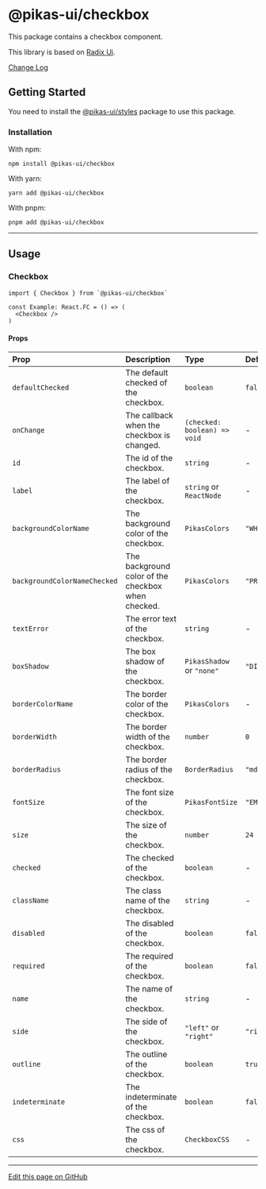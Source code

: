 

<NextSeo title="Checkbox" />

# @pikas-ui/checkbox

This package contains a checkbox component.

This library is based on [Radix Ui](https://www.radix-ui.com/).

<a href="https://github.com/Achaak/pikas/blob/main/packages/ui/checkbox/CHANGELOG.md">
  Change Log
</a>

## Getting Started

You need to install the <a href={stylesLink}>@pikas-ui/styles</a> package to use this package.

### Installation

With npm:

```
npm install @pikas-ui/checkbox
```

With yarn:

```
yarn add @pikas-ui/checkbox
```

With pnpm:

```
pnpm add @pikas-ui/checkbox
```

---

## Usage

### Checkbox

<CheckboxExample />

```tsx
import { Checkbox } from `@pikas-ui/checkbox`

const Example: React.FC = () => (
  <Checkbox />
)
```

#### Props

| Prop                         | Description                                        | Type                         | Default          |
| :--------------------------- | :------------------------------------------------- | :--------------------------- | :--------------- |
| `defaultChecked`             | The default checked of the checkbox.               | `boolean`                    | `false`          |
| `onChange`                   | The callback when the checkbox is changed.         | `(checked: boolean) => void` | -                |
| `id`                         | The id of the checkbox.                            | `string`                     | -                |
| `label`                      | The label of the checkbox.                         | `string` or `ReactNode`      | -                |
| `backgroundColorName`        | The background color of the checkbox.              | `PikasColors`                | `"WHITE"`        |
| `backgroundColorNameChecked` | The background color of the checkbox when checked. | `PikasColors`                | `"PRIMARY"`      |
| `textError`                  | The error text of the checkbox.                    | `string`                     | -                |
| `boxShadow`                  | The box shadow of the checkbox.                    | `PikasShadow` or `"none"`    | `"DIMINUTION_1"` |
| `borderColorName`            | The border color of the checkbox.                  | `PikasColors`                | -                |
| `borderWidth`                | The border width of the checkbox.                  | `number`                     | `0`              |
| `borderRadius`               | The border radius of the checkbox.                 | `BorderRadius`               | `"md"`           |
| `fontSize`                   | The font size of the checkbox.                     | `PikasFontSize`              | `"EM-MEDIUM"`    |
| `size`                       | The size of the checkbox.                          | `number`                     | `24`             |
| `checked`                    | The checked of the checkbox.                       | `boolean`                    | -                |
| `className`                  | The class name of the checkbox.                    | `string`                     | -                |
| `disabled`                   | The disabled of the checkbox.                      | `boolean`                    | `false`          |
| `required`                   | The required of the checkbox.                      | `boolean`                    | `false`          |
| `name`                       | The name of the checkbox.                          | `string`                     | -                |
| `side`                       | The side of the checkbox.                          | `"left"` or `"right"`        | `"right"`        |
| `outline`                    | The outline of the checkbox.                       | `boolean`                    | `true`           |
| `indeterminate`              | The indeterminate of the checkbox.                 | `boolean`                    | `false`          |
| `css`                        | The css of the checkbox.                           | `CheckboxCSS`                | -                |

---

[Edit this page on GitHub](https://github.com/Achaak/pikas/blob/main/apps/docs-ui/pages/components/checkbox.mdx)
